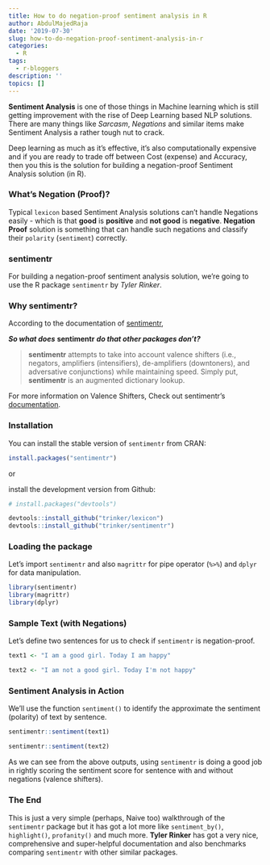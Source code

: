 ```yaml
---
title: How to do negation-proof sentiment analysis in R
author: AbdulMajedRaja
date: '2019-07-30'
slug: how-to-do-negation-proof-sentiment-analysis-in-r
categories:
  - R
tags:
  - r-bloggers
description: ''
topics: []
---
```


**Sentiment Analysis** is one of those things in Machine learning which is still getting improvement with the rise of Deep Learning based NLP solutions. There are many things like *Sarcasm*, *Negations* and similar items make Sentiment Analysis a rather tough nut to crack. 

Deep learning as much as it's effective, it's also computationally expensive and if you are ready to trade off between Cost (expense) and Accuracy, then you this is the solution for building a negation-proof Sentiment Analysis solution (in R).

### What's Negation (Proof)?

Typical `lexicon` based Sentiment Analysis solutions can't handle Negations easily - which is that **good** is **positive** and **not good** is **negative**. **Negation Proof** solution is something that can handle such negations and classify their `polarity` (`sentiment`) correctly. 

### sentimentr

For building a negation-proof sentiment analysis solution, we're going to use the R package `sentimentr` by *Tyler Rinker*.

### Why sentimentr?

According to the documentation of [sentimentr](https://github.com/trinker/sentimentr), 

***So what does*** **sentimentr** ***do that other packages don't?***

> **sentimentr** attempts to take into account valence shifters (i.e.,
> negators, amplifiers (intensifiers), de-amplifiers (downtoners), and
> adversative conjunctions) while maintaining speed. Simply put,
> **sentimentr** is an augmented dictionary lookup. 

For more information on Valence Shifters, Check out sentimentr's [documentation](https://github.com/trinker/sentimentr/blob/master/README.md). 

### Installation

You can install the stable version of `sentimentr` from CRAN:

```r

install.packages("sentimentr")

```

or 

install the development version from Github:
```r

# install.packages("devtools")

devtools::install_github("trinker/lexicon")
devtools::install_github("trinker/sentimentr")

```

### Loading the package

Let's import `sentimentr` and also `magrittr` for pipe operator (`%>%`) and `dplyr` for data manipulation. 

```r
library(sentimentr) 
library(magrittr)
library(dplyr)
```

### Sample Text (with Negations)

Let's define two sentences for us to check if `sentimentr` is negation-proof.

```r
text1 <- "I am a good girl. Today I am happy"

text2 <- "I am not a good girl. Today I'm not happy"
```

### Sentiment Analysis in Action

We'll use the function `sentiment()` to identify the approximate the sentiment (polarity) of text by sentence.

```r
sentimentr::sentiment(text1)
```

```r
sentimentr::sentiment(text2)
```

As we can see from the above outputs, using `sentimentr` is doing a good job in rightly scoring the sentiment score for sentence with and without negations (valence shifters).

### The End

This is just a very simple (perhaps, Naive too) walkthrough of the `sentimentr` package but it has got a lot more like `sentiment_by()`, `highlight()`, `profanity()` and much more. **Tyler Rinker** has got a very nice, comprehensive and super-helpful documentation and also benchmarks comparing `sentimentr` with other similar packages. 